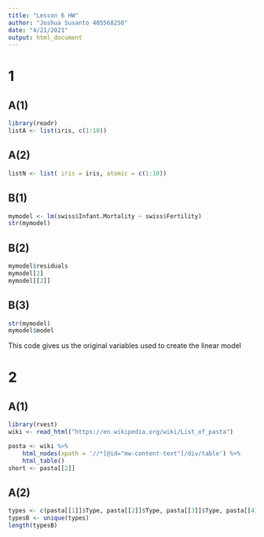 ```yaml
---
title: "Lesson 6 HW"
author: "Joshua Susanto 405568250"
date: "4/21/2021"
output: html_document
---
```


# 1

## A(1)
```r
library(readr)
listA <- list(iris, c(1:10))
```

## A(2)
```r
listN <- list( iris = iris, atomic = c(1:10))

```

## B(1)
```r
mymodel <- lm(swiss$Infant.Mortality ~ swiss$Fertility)
str(mymodel)
```

## B(2)
```r
mymodel$residuals
mymodel[2]
mymodel[[2]]
```

## B(3)
```r
str(mymodel)
mymodel$model
```
This code gives us the original variables used to create the linear model

# 2

## A(1)
```r
library(rvest)
wiki <- read_html("https://en.wikipedia.org/wiki/List_of_pasta")

pasta <- wiki %>% 
    html_nodes(xpath = '//*[@id="mw-content-text"]/div/table') %>%
    html_table()
short <- pasta[[2]]

```

## A(2)
```r
types <- c(pasta[[1]]$Type, pasta[[2]]$Type, pasta[[3]]$Type, pasta[[4]]$Type, pasta[[5]]$Type, pasta[[6]]$Type)
typesB <- unique(types)
length(typesB)
```

